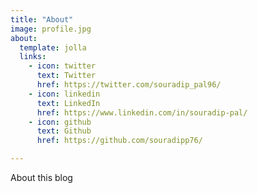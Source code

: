 ```yaml
---
title: "About"
image: profile.jpg
about:
  template: jolla
  links:
    - icon: twitter
      text: Twitter
      href: https://twitter.com/souradip_pal96/
    - icon: linkedin
      text: LinkedIn
      href: https://www.linkedin.com/in/souradip-pal/
    - icon: github
      text: Github
      href: https://github.com/souradipp76/

---
```


About this blog
